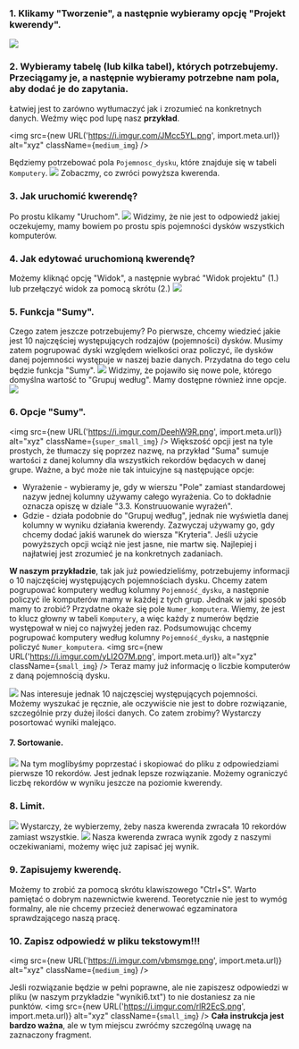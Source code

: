### 1. Klikamy "Tworzenie", a następnie wybieramy opcję "Projekt kwerendy".
![](https://i.imgur.com/NqBpuiM.png)

### 2. Wybieramy tabelę (lub kilka tabel), których potrzebujemy. Przeciągamy je, a następnie wybieramy potrzebne nam pola, aby dodać je do zapytania. 
Łatwiej jest to zarówno wytłumaczyć jak i zrozumieć na konkretnych danych. Weźmy więc pod lupę nasz **przykład**.

<img src={new URL('https://i.imgur.com/JMcc5YL.png', import.meta.url)} alt="xyz" className={`medium_img`} />

Będziemy potrzebować pola `Pojemnosc_dysku`, które znajduje się w tabeli `Komputery`.
![](https://i.imgur.com/rZPiz77.png)
Zobaczmy, co zwróci powyższa kwerenda.

### 3. Jak uruchomić kwerendę?
Po prostu klikamy "Uruchom".
![](https://i.imgur.com/hVU6Q9P.png)
Widzimy, że nie jest to odpowiedź jakiej oczekujemy, mamy bowiem po prostu spis pojemności dysków wszystkich komputerów. 

### 4. Jak edytować uruchomioną kwerendę?
Możemy kliknąć opcję "Widok", a następnie wybrać "Widok projektu" (1.) lub przełączyć widok za pomocą skrótu (2.)
![](https://i.imgur.com/9McFZlf.png)

### 5. Funkcja "Sumy".
Czego zatem jeszcze potrzebujemy? 
Po pierwsze, chcemy wiedzieć jakie jest 10 najczęściej występujących rodzajów (pojemności) dysków. 
Musimy zatem pogrupować dyski względem wielkości oraz policzyć, ile dysków danej pojemności występuje w naszej bazie danych. 
Przydatna do tego celu będzie funkcja "Sumy".
![](https://i.imgur.com/c0RiMjv.png)
Widzimy, że pojawiło się nowe pole, którego domyślna wartość to "Grupuj według". Mamy dostępne również inne opcje.
![](https://i.imgur.com/nm6QFxh.png)

### 6. Opcje "Sumy".
<img src={new URL('https://i.imgur.com/DeehW9R.png', import.meta.url)} alt="xyz" className={`super_small_img`} />
Większość opcji jest na tyle prostych, że tłumaczy się poprzez nazwę, na przykład "Suma" sumuje wartości z danej kolumny dla wszystkich rekordów będacych w danej grupe. 
Ważne, a być może nie tak intuicyjne są następujące opcje:
* Wyrażenie - wybieramy je, gdy w wierszu "Pole" zamiast standardowej nazyw jednej kolumny używamy całego wyrażenia. Co to dokładnie oznacza opiszę w dziale "3.3. Konstruuowanie wyrażeń".
* Gdzie - działa podobnie do "Grupuj według", jednak nie wyświetla danej kolumny w wyniku działania kwerendy. Zazwyczaj używamy go, gdy chcemy dodać jakiś warunek do wiersza "Kryteria".
Jeśli użycie powyższych opcji wciąż nie jest jasne, nie martw się. Najlepiej i najłatwiej jest zrozumieć je na konkretnych zadaniach.

**W naszym przykładzie**, tak jak już powiedzieliśmy, potrzebujemy informacji o 10 najczęściej występujących pojemnościach dysku. 
Chcemy zatem pogrupować komputery według kolumny `Pojemność_dysku`, a następnie policzyć ile komputerów mamy w każdej z tych grup. Jednak w jaki sposób mamy to zrobić? Przydatne okaże się pole `Numer_komputera`. Wiemy, że jest to klucz głowny w tabeli `Komputery`, a więc każdy z numerów będzie występował w niej co najwyżej jeden raz. 
Podsumowując chcemy pogrupować komputery według kolumny `Pojemność_dysku`, a następnie policzyć `Numer_komputera`.
<img src={new URL('https://i.imgur.com/yLI2O7M.png', import.meta.url)} alt="xyz" className={`small_img`} />
Teraz mamy już informację o liczbie komputerów z daną pojemnością dysku. 

![](https://i.imgur.com/Lg73rRv.png)
Nas interesuje jednak 10 najczęsciej występujących pojemności. Możemy wyszukać je ręcznie, 
ale oczywiście nie jest to dobre rozwiązanie, szczególnie przy dużej ilości danych. 
Co zatem zrobimy? Wystarczy posortować wyniki malejąco.

#### 7. Sortowanie.
![](https://i.imgur.com/YhyoW73.png)
Na tym moglibyśmy poprzestać i skopiować do pliku z odpowiedziami pierwsze 10 rekordów. 
Jest jednak lepsze rozwiązanie. Możemy ograniczyć liczbę rekordów w wyniku jeszcze na poziomie kwerendy. 

### 8. Limit.
![](https://i.imgur.com/RNg8Nts.png)
Wystarczy, że wybierzemy, żeby nasza kwerenda zwracała 10 rekordów zamiast wszystkie.
![](https://i.imgur.com/4nUe2DX.png)
Nasza kwerenda zwraca wynik zgody z naszymi oczekiwaniami, możemy więc już zapisać jej wynik.

### 9. Zapisujemy kwerendę.
Możemy to zrobić za pomocą skrótu klawiszowego "Ctrl+S". Warto pamiętać o dobrym nazewnictwie kwerend.
Teoretycznie nie jest to wymóg formalny, ale nie chcemy przecież denerwować egzaminatora sprawdzającego naszą pracę. 

### 10. Zapisz odpowiedź w pliku tekstowym!!!
<img src={new URL('https://i.imgur.com/vbmsmge.png', import.meta.url)} alt="xyz" className={`medium_img`} />

Jeśli rozwiązanie będzie w pełni poprawne, ale nie zapiszesz odpowiedzi w pliku (w naszym przykładzie "wyniki6.txt") to nie dostaniesz za nie punktów. 
<img src={new URL('https://i.imgur.com/rlR2EcS.png', import.meta.url)} alt="xyz" className={`small_img`} />
**Cała instrukcja jest bardzo ważna**, ale w tym miejscu zwróćmy szczególną uwagę na zaznaczony fragment.

